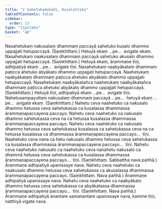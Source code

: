 ```yaml
---
title: "2 Sahetukadukādi, Kusalattika"
tableOfContents: false
sidebar:
  order: 13
type: "tipitaka"
basket: "ab"
---
```



<DynamicBreadcrumb />

<Division number="3">

<Paragraph number="6">
Nasahetukaṃ nakusalaṃ dhammaṃ paccayā sahetuko kusalo dhammo uppajjati hetupaccayā. (Saṃkhittaṃ.) Hetuyā ekaṃ …pe…  avigate ekaṃ.
</Paragraph>

<Paragraph number="7">
Nasahetukaṃ naakusalaṃ dhammaṃ paccayā sahetuko akusalo dhammo uppajjati hetupaccayā. (Saṃkhittaṃ.) Hetuyā ekaṃ, ārammaṇe tīṇi, adhipatiyā ekaṃ …pe…  avigate tīṇi.
</Paragraph>

</Division>
<Division number="4">

<Paragraph number="8">
Nasahetukaṃ naabyākataṃ dhammaṃ paṭicca ahetuko abyākato dhammo uppajjati hetupaccayā. Naahetukaṃ naabyākataṃ dhammaṃ paṭicca ahetuko abyākato dhammo uppajjati hetupaccayā. Nasahetukaṃ naabyākatañca naahetukaṃ naabyākatañca dhammaṃ paṭicca ahetuko abyākato dhammo uppajjati hetupaccayā. (Saṃkhittaṃ.)
</Paragraph>

<Paragraph number="9">
Hetuyā tīṇi, adhipatiyā ekaṃ …pe…  avigate tīṇi.
</Paragraph>

</Division>
<Division number="5">

<Paragraph number="10">
Nahetusampayuttaṃ nakusalaṃ dhammaṃ paccayā …pe…  hetuyā ekaṃ …pe…  avigate ekaṃ. (Saṃkhittaṃ.)
</Paragraph>

</Division>
<Division number="6">

<Paragraph number="11">
Nahetu ceva naahetuko ca nakusalo dhammo hetussa ceva sahetukassa ca kusalassa dhammassa ārammaṇapaccayena paccayo. Nahetu ceva naahetuko ca nakusalo dhammo sahetukassa ceva na ca hetussa kusalassa dhammassa ārammaṇapaccayena paccayo. Nahetu ceva naahetuko ca nakusalo dhammo hetussa ceva sahetukassa kusalassa ca sahetukassa ceva na ca hetussa kusalassa ca dhammassa ārammaṇapaccayena paccayo…  tīṇi.
</Paragraph>

<Paragraph number="12">
Naahetuko ceva nana ca hetu nakusalo dhammo hetussa ceva sahetukassa ca kusalassa dhammassa ārammaṇapaccayena paccayo…  tīṇi.
</Paragraph>

<Paragraph number="13">
Nahetu ceva naahetuko nakusalo ca naahetuko ceva nanahetu nakusalo ca dhammā hetussa ceva sahetukassa ca kusalassa dhammassa ārammaṇapaccayena paccayo…  tīṇi. (Saṃkhittaṃ. Sabbattha nava pañhā.)
</Paragraph>

<Paragraph number="14">
Ārammaṇe adhipatiyā upanissaye nava.
</Paragraph>

</Division>
<Division number="7">

<Paragraph number="15">
Nahetu ceva naahetuko ca naakusalo dhammo hetussa ceva sahetukassa ca akusalassa dhammassa ārammaṇapaccayena paccayo. (Saṃkhittaṃ. Nava pañhā.) Ārammaṇe adhipatiyā upanissaye nava.
</Paragraph>

<Paragraph number="16">
Nahetu ceva naahetuko ca naabyākato dhammo hetussa ceva sahetukassa ca abyākatassa dhammassa ārammaṇapaccayena paccayo…  tīṇi. (Saṃkhittaṃ. Nava pañhā.) Ārammaṇe adhipatiyā anantare samanantare upanissaye nava, kamme tīṇi, natthiyā vigate nava.
</Paragraph>
</Division>